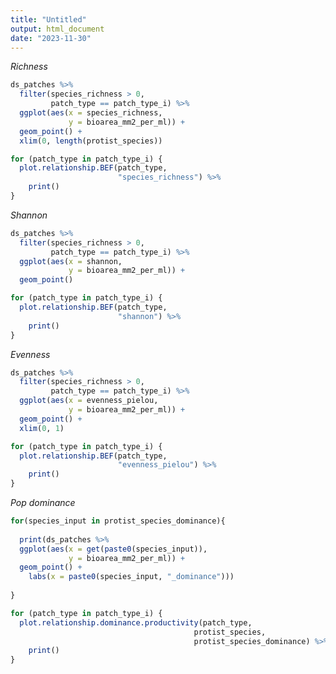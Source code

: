 ```yaml
---
title: "Untitled"
output: html_document
date: "2023-11-30"
---
```


*Richness*

```r
ds_patches %>%
  filter(species_richness > 0,
         patch_type == patch_type_i) %>%
  ggplot(aes(x = species_richness,
             y = bioarea_mm2_per_ml)) +
  geom_point() +
  xlim(0, length(protist_species))
```

```r
for (patch_type in patch_type_i) {
  plot.relationship.BEF(patch_type,
                        "species_richness") %>%
    print()
}
```

*Shannon*

```r
ds_patches %>%
  filter(species_richness > 0,
         patch_type == patch_type_i) %>%
  ggplot(aes(x = shannon,
             y = bioarea_mm2_per_ml)) +
  geom_point()
```

```r
for (patch_type in patch_type_i) {
  plot.relationship.BEF(patch_type,
                        "shannon") %>%
    print()
}
```

*Evenness*

```r
ds_patches %>%
  filter(species_richness > 0,
         patch_type == patch_type_i) %>%
  ggplot(aes(x = evenness_pielou,
             y = bioarea_mm2_per_ml)) +
  geom_point() +
  xlim(0, 1)
```

```r
for (patch_type in patch_type_i) {
  plot.relationship.BEF(patch_type,
                        "evenness_pielou") %>%
    print()
}
```

*Pop dominance*

```r
for(species_input in protist_species_dominance){
  
  print(ds_patches %>%
  ggplot(aes(x = get(paste0(species_input)),
             y = bioarea_mm2_per_ml)) +
  geom_point() +
    labs(x = paste0(species_input, "_dominance")))
  
}
```

```r
for (patch_type in patch_type_i) {
  plot.relationship.dominance.productivity(patch_type,
                                         protist_species,
                                         protist_species_dominance) %>%
    print()
}
```